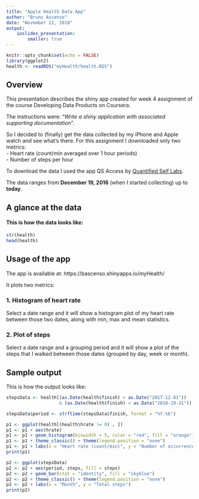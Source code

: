 ```yaml
---
title: "Apple Health Data App"
author: "Bruno Ascenso"
date: "November 22, 2018"
output: 
    ioslides_presentation:
        smaller: true
---
```



```r
knitr::opts_chunk$set(echo = FALSE)
library(ggplot2)
health <- readRDS("myHealth/health.RDS")
```

## Overview

This presentation describes the shiny app created for week 4 assignment of the course Developing Data Products on Coursera.  

The instructions were: "*Write a shiny application with associated supporting documentation*".  

So I decided to (finally) get the data collected by my iPhone and Apple watch and see what's there. For this assignment I downloaded only two metrics:  
- Heart rate (count/min averaged over 1 hour periods)  
- Number of steps per hour

To download the data I used the app QS Access by [Quantified Self Labs](http://quantifiedself.com/).  

The data ranges from **December 19, 2016** (when I started collecting) up to **today**.

## A glance at the data

#### This is how the data looks like:
```r
str(health)
head(health)
```


## Usage of the app

The app is available at: https://bascenso.shinyapps.io/myHealth/  

It plots two metrics:

### 1. Histogram of heart rate
Select a date range and it will show a histogram plot of my heart rate between those two dates, along with min, max and mean statistics.

### 2. Plot of steps
Select a date range and a grouping period and it will show a plot of the steps that I walked between those dates (grouped by day, week or month).


## Sample output
This is how the output looks like:

```r

stepsData <- health[(as.Date(health$finish) > as.Date("2017-12-01")) 
                    & (as.Date(health$finish) < as.Date("2018-10-31")), c("finish", "steps")]

stepsData$period <- strftime(stepsData$finish, format = "%Y-%b")

p1 <- ggplot(health[(health$hrate != 0) , ])
p1 <- p1 + aes(hrate)
p1 <- p1 + geom_histogram(binwidth = 5, color = "red", fill = "orange")
p1 <- p1 + theme_classic() + theme(legend.position = "none")
p1 <- p1 + labs(x = "Heart rate (count/min)", y = "Number of occurrences")
print(p1)

p2 <- ggplot(stepsData)
p2 <- p2 + aes(period, steps, fill = steps)
p2 <- p2 + geom_bar(stat = "identity", fill = "skyblue")
p2 <- p2 + theme_classic() + theme(legend.position = "none")
p2 <- p2 + labs(x = "Month", y = "Total steps")
print(p2)

```

